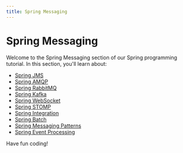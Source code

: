 ```yaml
---
title: Spring Messaging
---
```


# Spring Messaging

Welcome to the Spring Messaging section of our Spring programming tutorial. In this section, you'll learn about:

- [Spring JMS](./0-spring-jms.mdx)
- [Spring AMQP](./1-spring-amqp.mdx)
- [Spring RabbitMQ](./2-spring-rabbitmq.mdx)
- [Spring Kafka](./3-spring-kafka.mdx)
- [Spring WebSocket](./4-spring-websocket.mdx)
- [Spring STOMP](./5-spring-stomp.mdx)
- [Spring Integration](./6-spring-integration.mdx)
- [Spring Batch](./7-spring-batch.mdx)
- [Spring Messaging Patterns](./8-spring-messaging-patterns.mdx)
- [Spring Event Processing](./9-spring-event-processing.mdx)

Have fun coding!